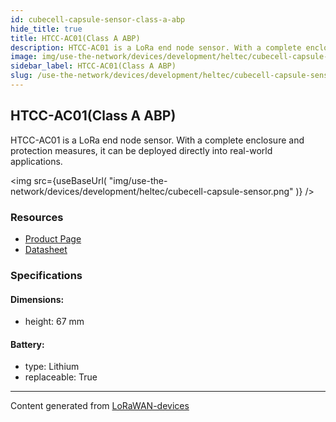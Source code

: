 ```yaml
---
id: cubecell-capsule-sensor-class-a-abp
hide_title: true
title: HTCC-AC01(Class A ABP)
description: HTCC-AC01 is a LoRa end node sensor. With a complete enclosure and protection measures, it can be deployed directly into real-world applications.
image: img/use-the-network/devices/development/heltec/cubecell-capsule-sensor.png
sidebar_label: HTCC-AC01(Class A ABP)
slug: /use-the-network/devices/development/heltec/cubecell-capsule-sensor-class-a-abp
---
```



## HTCC-AC01(Class A ABP)

HTCC-AC01 is a LoRa end node sensor. With a complete enclosure and protection measures, it can be deployed directly into real-world applications.

<img
src={useBaseUrl(
"img/use-the-network/devices/development/heltec/cubecell-capsule-sensor.png"
)}
/>

### Resources

- [Product Page](https://heltec.org/project/htcc-ac01/)
- [Datasheet](https://heltec.org/project/htcc-ac01/#1552557147424-7f1ec-5c652144-e1d6f499-ec3b)

### Specifications

#### Dimensions:
- height: 67 mm
#### Battery: 
- type: Lithium
- replaceable: True



---
Content generated from [LoRaWAN-devices](https://github.com/TheThingsNetwork/lorawan-devices)